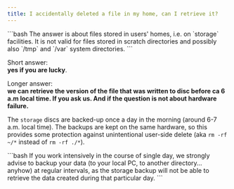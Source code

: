 ```yaml
---
title: I accidentally deleted a file in my home, can I retrieve it?
---
```

<Callout type="info" title="home = `/storage/city_N/home/USERNAME/`">
```bash
The answer is about files stored in users' homes, i.e. on `storage` facilities. It is not valid for files stored in scratch directories and possibly also `/tmp` and `/var` system directories.
```
</Callout>

Short answer:<br/> **yes if you are lucky**.

Longer answer:<br/> **we can retrieve the version of the file that was written to disc before ca 6 a.m local time. If you ask us. And if the question is not about hardware failure.**

The `storage` discs are backed-up once a day in the morning (around 6-7 a.m. local time). The backups are kept on the same hardware, so this provides some protection against unintentional user-side delete (aka `rm -rf ~/*` instead of `rm -rf ./*`).

<Callout  type="info" title="Tip" icon="💡">
```bash
If you work intensively in the course of single day, we strongly advise to backup your data (to your local PC, to another directory... anyhow) at regular intervals, as the storage backup will not be able to retrieve the data created during that particular day.
```
</Callout>









